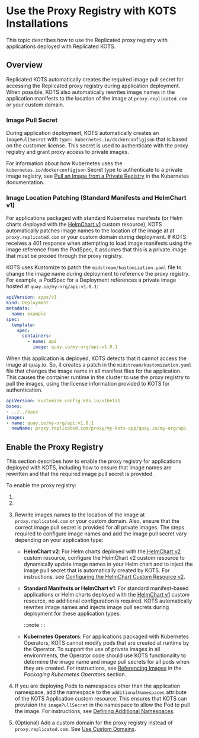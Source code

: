 
# Use the Proxy Registry with KOTS Installations

This topic describes how to use the Replicated proxy registry with applications deployed with Replicated KOTS.

## Overview

Replicated KOTS automatically creates the required image pull secret for accessing the Replicated proxy registry during application deployment. When possible, KOTS also automatically rewrites image names in the application manifests to the location of the image at `proxy.replicated.com` or your custom domain.  

### Image Pull Secret

During application deployment, KOTS automatically creates an `imagePullSecret` with `type: kubernetes.io/dockerconfigjson` that is based on the customer license. This secret is used to authenticate with the proxy registry and grant proxy access to private images.

For information about how Kubernetes uses the `kubernetes.io/dockerconfigjson` Secret type to authenticate to a private image registry, see [Pull an Image from a Private Registry](https://kubernetes.io/docs/tasks/configure-pod-container/pull-image-private-registry/) in the Kubernetes documentation.

### Image Location Patching (Standard Manifests and HelmChart v1)

For applications packaged with standard Kubernetes manifests (or Helm charts deployed with the [HelmChart v1](/reference/custom-resource-helmchart) custom resource), KOTS automatically patches image names to the location of the image at at `proxy.replicated.com` or your custom domain during deployment. If KOTS receives a 401 response when attempting to load image manifests using the image reference from the PodSpec, it assumes that this is a private image that must be proxied through the proxy registry.

KOTS uses Kustomize to patch the `midstream/kustomization.yaml` file to change the image name during deployment to reference the proxy registry. For example, a PodSpec for a Deployment references a private image hosted at `quay.io/my-org/api:v1.0.1`:

```yaml
apiVersion: apps/v1
kind: Deployment
metadata:
  name: example
spec:
  template:
    spec:
      containers:
        - name: api
          image: quay.io/my-org/api:v1.0.1
```

When this application is deployed, KOTS detects that it cannot access
the image at quay.io. So, it creates a patch in the `midstream/kustomization.yaml`
file that changes the image name in all manifest files for the application. This causes the container runtime in the cluster to use the proxy registry to pull the images, using the license information provided to KOTS for authentication.

```yaml
apiVersion: kustomize.config.k8s.io/v1beta1
bases:
- ../../base
images:
- name: quay.io/my-org/api:v1.0.1
  newName: proxy.replicated.com/proxy/my-kots-app/quay.io/my-org/api
```

## Enable the Proxy Registry

This section describes how to enable the proxy registry for applications deployed with KOTS, including how to ensure that image names are rewritten and that the required image pull secret is provided.

To enable the proxy registry:

1. <StepCreds/>

1. <StepCustomDomain/>

1. Rewrite images names to the location of the image at `proxy.replicated.com` or your custom domain. Also, ensure that the correct image pull secret is provided for all private images. The steps required to configure image names and add the image pull secret vary depending on your application type:

    * **HelmChart v2**: For Helm charts deployed with the[ HelmChart v2](/reference/custom-resource-helmchart-v2) custom resource, configure the HelmChart v2 custom resource to dynamically update image names in your Helm chart and to inject the image pull secret that is automatically created by KOTS. For instructions, see [Configuring the HelmChart Custom Resource v2](/vendor/helm-native-v2-using).

    * **Standard Manifests or HelmChart v1**: For standard manifest-based applications or Helm charts deployed with the [HelmChart v1](/reference/custom-resource-helmchart) custom resource, no additional configuration is required. KOTS automatically rewrites image names and injects image pull secrets during deployment for these application types.

        :::note
        <Deprecated/>
        :::

    * **Kubernetes Operators**: For applications packaged with Kubernetes Operators, KOTS cannot modify pods that are created at runtime by the Operator. To support the use of private images in all environments, the Operator code should use KOTS functionality to determine the image name and image pull secrets for all pods when they are created. For instructions, see [Referencing Images](/vendor/operator-referencing-images) in the _Packaging Kubernetes Operators_ section.

1. If you are deploying Pods to namespaces other than the application namespace, add the namespace to the `additionalNamespaces` attribute of the KOTS Application custom resource. This ensures that KOTS can provision the `imagePullSecret` in the namespace to allow the Pod to pull the image. For instructions, see [Defining Additional Namespaces](operator-defining-additional-namespaces).

1. (Optional) Add a custom domain for the proxy registry instead of `proxy.replicated.com`. See [Use Custom Domains](custom-domains-using).